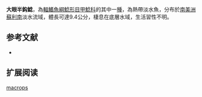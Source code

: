 {{Speciesbox
| name = 大眼半鈎鯰
| image = 
| image_width = 250px
| image_caption = 
| status = NE
| status_system = IUCN3.1
| genus = Hemiancistrus
| species = macrops
| authority = [[Lütken|Lütken]], 1874
| synonyms = *''Chaetostomus macrops'',Lütken, 1874
}} 
'''大眼半鈎鯰'''，為[[輻鰭魚綱|輻鰭魚綱]][[鯰形目|鯰形目]][[甲鯰科|甲鯰科]]的其中一[[種|種]]，為熱帶淡水魚，分布於[[南美洲|南美洲]][[蘇利南|蘇利南]]淡水流域，體長可達9.4公分，棲息在底層水域，生活習性不明。

==参考文献==
*{{FishBase_species|genus=Hemiancistrus|species=macrops|year=2014|month=11}}

== 扩展阅读 ==
{{refbegin}}
{{wikispecies-inline|Hemiancistrus macrops|大眼半鈎鯰}}
{{refend}}
{{Taxonbar|from=Q5884709}}

[[Category:半鈎鯰屬|macrops]]